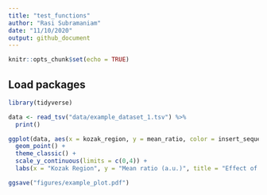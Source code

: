 ```yaml
---
title: "test_functions"
author: "Rasi Subramaniam"
date: "11/10/2020"
output: github_document
---
```


```r
knitr::opts_chunk$set(echo = TRUE)
```

## Load packages

```r
library(tidyverse)
```

```r
data <- read_tsv("data/example_dataset_1.tsv") %>% 
  print()
```

```r
ggplot(data, aes(x = kozak_region, y = mean_ratio, color = insert_sequence)) +
  geom_point() +
  theme_classic() +
  scale_y_continuous(limits = c(0,4)) +
  labs(x = "Kozak Region", y = "Mean ratio (a.u.)", title = "Effect of Kozak region on protein expression")

ggsave("figures/example_plot.pdf")
```

